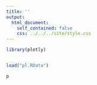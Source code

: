 ```yaml
---
title: ''
output: 
  html_document:
    self_contained: false
    css: ../../../site/style.css
---
```


```r

library(plotly)


load("pl.RData")

p

```
